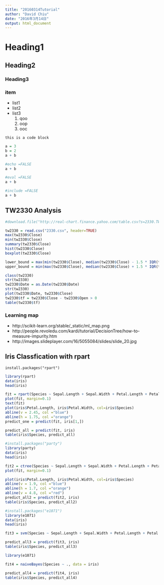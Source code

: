 ```yaml
---
title: "20160314Tutorial"
author: "David Chiu"
date: "2016年3月14日"
output: html_document
---
```


# Heading1
## Heading2
###  Heading3

### item
- list1
- list2
- list3
    1. qoo
    2. oop
    3. ooc
    
```
this is a code block
```

```r
a = 3
b = 2
a + b

```

```r
#echo =FALSE
a + b

```

```r
#eval =FALSE
a + b

```

```r
#include =FALSE
a + b
```


## TW2330 Analysis
```r
#download.file("http://real-chart.finance.yahoo.com/table.csv?s=2330.TW&d=2&e=14&f=2016&g=d&a=0&b=4&c=2000&ignore=.csv", "2330.csv")
```

```r

tw2330 = read.csv("2330.csv", header=TRUE)
max(tw2330$Close)
min(tw2330$Close)
summary(tw2330$Close)
hist(tw2330$Close)
boxplot(tw2330$Close)

lower_bound = max(min(tw2330$Close), median(tw2330$Close) - 1.5 * IQR(tw2330$Close))
upper_bound = min(max(tw2330$Close), median(tw2330$Close) + 1.5 * IQR(tw2330$Close))

class(tw2330)
str(tw2330)
tw2330$Date = as.Date(tw2330$Date)
str(tw2330)
plot(tw2330$Date, tw2330$Close)
tw2330$tf = tw2330$Close - tw2330$Open > 0
table(tw2330$tf)

```

### Learning map
- http://scikit-learn.org/stable/_static/ml_map.png
- http://people.revoledu.com/kardi/tutorial/DecisionTree/how-to-measure-impurity.htm
- http://images.slideplayer.com/16/5055084/slides/slide_20.jpg

## Iris Classfication with rpart
```
install.packages("rpart")

```
```r
library(rpart)
data(iris)
head(iris)

fit = rpart(Species ~ Sepal.Length + Sepal.Width + Petal.Length + Petal.Width, data = iris)
plot(fit, margin=0.1)
text(fit)
plot(iris$Petal.Length, iris$Petal.Width, col=iris$Species)
abline(v = 2.45, col ="blue")
abline(h = 1.75, col ="orange")
predict_one = predict(fit, iris[1,])

predict_all = predict(fit, iris)
table(iris$Species, predict_all)
```


```r
#install.packages("party")
library(party)
data(iris)
head(iris)

fit2 = ctree(Species ~ Sepal.Length + Sepal.Width + Petal.Length + Petal.Width, data = iris)
plot(fit, margin=0.1)

plot(iris$Petal.Length, iris$Petal.Width, col=iris$Species)
abline(v = 1.9, col ="blue")
abline(h = 1.7, col ="orange")
abline(v = 4.8, col ="red")
predict_all2 = predict(fit2, iris)
table(iris$Species, predict_all2)
```


```r
#install.packages("e1071")
library(e1071)
data(iris)
head(iris)

fit3 = svm(Species ~ Sepal.Length + Sepal.Width + Petal.Length + Petal.Width, data = iris)

predict_all3 = predict(fit3, iris)
table(iris$Species, predict_all3)
```


```r
library(e1071)

fit4 = naiveBayes(Species ~ ., data = iris)

predict_all4 = predict(fit4, iris)
table(iris$Species, predict_all4)
```